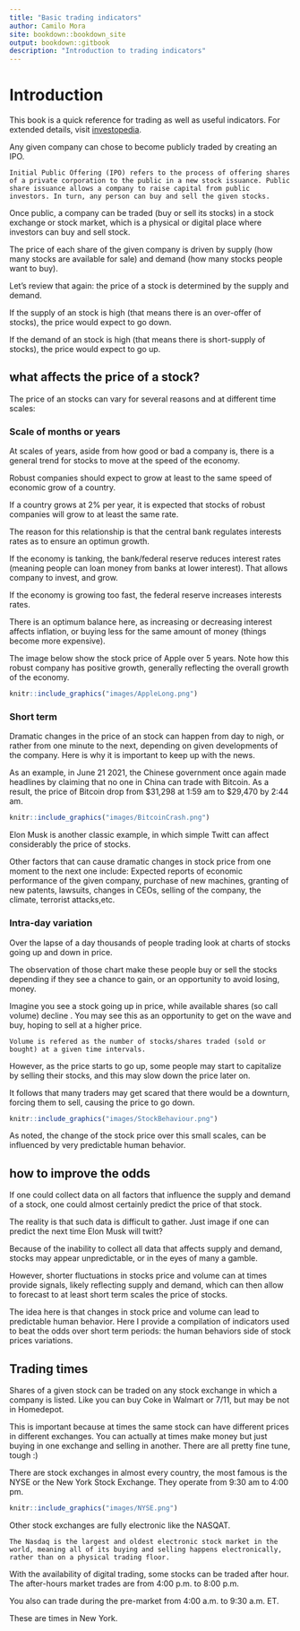 ```yaml
---
title: "Basic trading indicators"
author: Camilo Mora
site: bookdown::bookdown_site
output: bookdown::gitbook
description: "Introduction to trading indicators"
---
```



# Introduction {-}
This book is a quick reference for trading as well as useful indicators. For extended details, visit  [investopedia](https://www.investopedia.com/terms/m/macd.asp).



Any given company can chose to become publicly traded by creating an IPO.


```block2
Initial Public Offering (IPO) refers to the process of offering shares of a private corporation to the public in a new stock issuance. Public share issuance allows a company to raise capital from public investors. In turn, any person can buy and sell the given stocks.
```


Once public, a company can be traded (buy or sell its stocks) in a stock exchange or stock market, which is a physical or digital place where investors can buy and sell stock.

The price of each share of the given company is driven by supply (how many stocks are available for sale) and demand (how many stocks people want to buy).

Let's review that again: the price of a stock is determined by the supply and demand.

If the supply of an stock is high (that means there is an over-offer of stocks), the price would expect to go down.

If the demand of an stock is high (that means there is short-supply of stocks), the price would expect to go up.

## what affects the price of a stock? {-}
The price of an stocks can vary for several reasons and at different time scales:

### Scale of months or years {-}

At scales of years, aside from how good or bad a company is, there is a general trend for stocks to move at the speed of the economy. 

Robust companies should expect to grow at least to the same speed of economic grow of a country. 

If a country grows at 2% per year, it is expected that stocks of robust companies will grow to at least the same rate. 

The reason for this relationship is that the central bank regulates interests rates as to ensure an optimun  growth. 

If the economy is tanking, the bank/federal reserve reduces interest rates (meaning people can loan money from banks at lower interest). That allows company to invest, and grow.

If the economy is growing too fast, the federal reserve increases interests rates.

There is an optimum balance here, as increasing or decreasing interest affects inflation, or  buying less for the same amount of money (things become more expensive).

The image below show the stock price of Apple over 5 years. Note how this robust company has positive growth, generally reflecting the overall growth of the economy.


```r
knitr::include_graphics("images/AppleLong.png")
```

### Short term {-}
Dramatic changes in the price of an stock can happen from day to nigh, or rather from one minute to the next, depending on given developments of the company. Here is why it is important to keep up with the news.

As an example, in June 21 2021, the Chinese government once again made headlines by claiming that no one in China can trade with Bitcoin. As a result, the price of Bitcoin drop from $31,298 at 1:59 am to $29,470 by 2:44 am. 

```r
knitr::include_graphics("images/BitcoinCrash.png")
```

Elon Musk is another classic example, in which simple Twitt can affect considerably the price of stocks.

Other factors that can cause dramatic changes in stock price from one moment to the next one include: Expected reports of economic performance of the given company, purchase of new machines, granting of new patents, lawsuits, changes in CEOs, selling of the company, the climate, terrorist attacks,etc.


### Intra-day variation {-}
Over the lapse of a day thousands of people trading look at charts of stocks going up and down in price.

The observation of those chart make these people buy or sell the stocks depending if they see a chance to gain, or an opportunity to avoid losing, money.

Imagine you see a stock going up in price, while available shares (so call volume) decline . You may see this as an opportunity to get on the wave and buy, hoping to sell at a higher price.

```block2
Volume is refered as the number of stocks/shares traded (sold or bought) at a given time intervals. 
```

However, as the price starts to go up, some people may start to capitalize by selling their stocks, and this may slow down the price later on. 

It follows that many traders may get scared that there would be a downturn, forcing them to sell, causing the price to go down.

```r
knitr::include_graphics("images/StockBehaviour.png")
```

As noted, the change of the stock price over this small scales, can be influenced by very predictable human behavior. 

## how to improve the odds {-}
If one could collect data on all factors that influence the supply and demand of a stock, one could almost certainly predict the price of that stock. 

The reality is that such data is difficult to gather. Just image if one can predict the next time Elon Musk will twitt?

Because of the inability to collect all data that affects supply and demand, stocks may appear unpredictable, or in the eyes of many a gamble.

However, shorter fluctuations in stocks price and volume can at times provide signals, likely reflecting supply and demand, which can then allow to forecast to at least short term scales the price of stocks.

The idea here is that changes in stock price and volume can lead to predictable human behavior. Here I provide a compilation of indicators used to beat the odds over short term periods: the human behaviors side of stock prices variations.


## Trading times {-}
Shares of a given stock can be traded on any stock exchange in which a company is listed. Like you can buy Coke in Walmart or 7/11, but may be not in Homedepot. 

This is important because at times the same stock can have different prices in different exchanges. You can actually at times make money but just buying in one exchange and selling in another. There are all pretty fine tune, tough :)

There are stock exchanges in almost every country, the most famous is the NYSE or the New York Stock Exchange. They operate from 9:30 am to 4:00 pm.

```r
knitr::include_graphics("images/NYSE.png")
```


Other stock exchanges are fully electronic like the NASQAT. 

```block2
The Nasdaq is the largest and oldest electronic stock market in the world, meaning all of its buying and selling happens electronically, rather than on a physical trading floor. 
```

With the availability of digital trading, some stocks can be traded after hour. The after-hours market trades are from 4:00 p.m. to 8:00 p.m. 

You also can trade during the pre-market from 4:00 a.m. to 9:30 a.m. ET.

These are times in New York.





